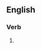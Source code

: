 ==English==

===Verb===
{{head|en|present participle}}

# {{present participle of|localize|lang=en|nocat=1}}
